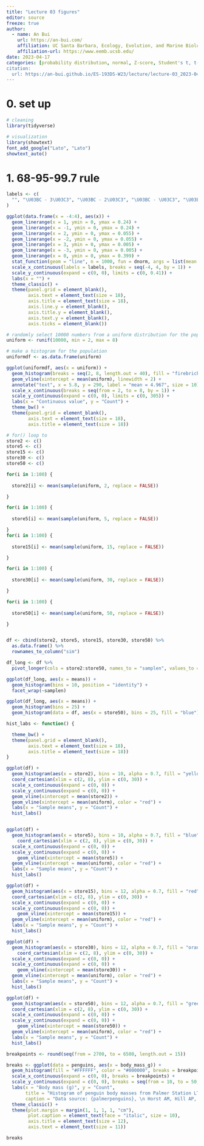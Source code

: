 ```yaml
---
title: "Lecture 03 figures"
editor: source
freeze: true
author:
  - name: An Bui
    url: https://an-bui.com/
    affiliation: UC Santa Barbara, Ecology, Evolution, and Marine Biology
    affiliation-url: https://www.eemb.ucsb.edu/
date: 2023-04-17
categories: [probability distribution, normal, Z-score, Student's t, t-score]
citation:
  url: https://an-bui.github.io/ES-193DS-W23/lecture/lecture-03_2023-04-17.html
---
```


# 0. set up

```r
# cleaning
library(tidyverse)

# visualization
library(showtext)
font_add_google("Lato", "Lato")
showtext_auto()
```

# 1. 68-95-99.7 rule

```r
labels <- c(
  "", "\U03BC - 3\U03C3", "\U03BC - 2\U03C3", "\U03BC - \U03C3", "\U03BC", "\U03BC + \U03C3", "\U03BC + 2\U03C3", "\U03BC + 3\U03C3", ""
)

ggplot(data.frame(x = -4:4), aes(x)) +
  geom_linerange(x = 1, ymin = 0, ymax = 0.24) +
  geom_linerange(x = -1, ymin = 0, ymax = 0.24) +
  geom_linerange(x = 2, ymin = 0, ymax = 0.055) +
  geom_linerange(x = -2, ymin = 0, ymax = 0.055) +
  geom_linerange(x = 3, ymin = 0, ymax = 0.005) +
  geom_linerange(x = -3, ymin = 0, ymax = 0.005) +
  geom_linerange(x = 0, ymin = 0, ymax = 0.399) +
  stat_function(geom = "line", n = 1000, fun = dnorm, args = list(mean = 0, sd = 1), linewidth = 1.5, color = "darkorange") +
  scale_x_continuous(labels = labels, breaks = seq(-4, 4, by = 1)) +
  scale_y_continuous(expand = c(0, 0), limits = c(0, 0.41)) +
  labs(x = "") +
  theme_classic() +
  theme(panel.grid = element_blank(),
        axis.text = element_text(size = 18),
        axis.title = element_text(size = 18),
        axis.line.y = element_blank(),
        axis.title.y = element_blank(),
        axis.text.y = element_blank(),
        axis.ticks = element_blank()) 
```

```r
# randomly select 10000 numbers from a uniform distribution for the population
uniform <- runif(10000, min = 2, max = 8)

# make a histogram for the population
uniformdf <- as.data.frame(uniform)

ggplot(uniformdf, aes(x = uniform)) +
  geom_histogram(breaks = seq(2, 8, length.out = 40), fill = "firebrick", alpha = 0.7, color = "firebrick") +
  geom_vline(xintercept = mean(uniform), linewidth = 2) +
  annotate("text", x = 5.8, y = 290, label = "mean = 4.967", size = 10) +
  scale_x_continuous(breaks = seq(from = 2, to = 8, by = 1)) +
  scale_y_continuous(expand = c(0, 0), limits = c(0, 305)) +
  labs(x = "Continuous value", y = "Count") +
  theme_bw() +
  theme(panel.grid = element_blank(),
        axis.text = element_text(size = 18),
        axis.title = element_text(size = 18))
```


```r
# for() loop to 
store2 <- c()
store5 <- c()
store15 <- c()
store30 <- c()
store50 <- c()

for(i in 1:100) {
  
  store2[i] <- mean(sample(uniform, 2, replace = FALSE))

}

for(i in 1:100) {
  
  store5[i] <- mean(sample(uniform, 5, replace = FALSE))

}
for(i in 1:100) {
  
  store15[i] <- mean(sample(uniform, 15, replace = FALSE))

}

for(i in 1:100) {
  
  store30[i] <- mean(sample(uniform, 30, replace = FALSE))

}

for(i in 1:100) {
  
  store50[i] <- mean(sample(uniform, 50, replace = FALSE))

}


df <- cbind(store2, store5, store15, store30, store50) %>% 
  as.data.frame() %>% 
  rownames_to_column("sim")

df_long <- df %>% 
  pivot_longer(cols = store2:store50, names_to = "samplen", values_to = "means")

ggplot(df_long, aes(x = means)) +
  geom_histogram(bins = 10, position = "identity") +
  facet_wrap(~samplen)

ggplot(df_long, aes(x = means)) +
  geom_histogram(bins = 25) +
  geom_histogram(data = df, aes(x = store50), bins = 25, fill = "blue")

hist_labs <- function() {

  theme_bw() +
  theme(panel.grid = element_blank(),
        axis.text = element_text(size = 18),
        axis.title = element_text(size = 18))
}

ggplot(df) +
  geom_histogram(aes(x = store2), bins = 10, alpha = 0.7, fill = "yellow", color = "yellow") +
  coord_cartesian(xlim = c(2, 8), ylim = c(0, 30)) +
  scale_x_continuous(expand = c(0, 0)) +
  scale_y_continuous(expand = c(0, 0)) +
  geom_vline(xintercept = mean(store2)) +
  geom_vline(xintercept = mean(uniform), color = "red") +
  labs(x = "Sample means", y = "Count") +
  hist_labs()


ggplot(df) +
  geom_histogram(aes(x = store5), bins = 10, alpha = 0.7, fill = "blue", color = "blue") +
    coord_cartesian(xlim = c(2, 8), ylim = c(0, 30)) +
  scale_x_continuous(expand = c(0, 0)) +
  scale_y_continuous(expand = c(0, 0)) +
    geom_vline(xintercept = mean(store5)) +
  geom_vline(xintercept = mean(uniform), color = "red") +
  labs(x = "Sample means", y = "Count") +
  hist_labs()

ggplot(df) +
  geom_histogram(aes(x = store15), bins = 12, alpha = 0.7, fill = "red", color = "red") +
  coord_cartesian(xlim = c(2, 8), ylim = c(0, 30)) +
  scale_x_continuous(expand = c(0, 0)) +
  scale_y_continuous(expand = c(0, 0)) +
    geom_vline(xintercept = mean(store15)) +
  geom_vline(xintercept = mean(uniform), color = "red") +
  labs(x = "Sample means", y = "Count") +
  hist_labs()

ggplot(df) +
  geom_histogram(aes(x = store30), bins = 12, alpha = 0.7, fill = "orange", color = "orange") +
    coord_cartesian(xlim = c(2, 8), ylim = c(0, 30)) +
  scale_x_continuous(expand = c(0, 0)) +
  scale_y_continuous(expand = c(0, 0)) +
    geom_vline(xintercept = mean(store30)) +
  geom_vline(xintercept = mean(uniform), color = "red") +
  labs(x = "Sample means", y = "Count") +
  hist_labs()

ggplot(df) +
  geom_histogram(aes(x = store50), bins = 12, alpha = 0.7, fill = "green", color = "green") +
  coord_cartesian(xlim = c(2, 8), ylim = c(0, 30)) +
  scale_x_continuous(expand = c(0, 0)) +
  scale_y_continuous(expand = c(0, 0)) +
    geom_vline(xintercept = mean(store50)) +
  geom_vline(xintercept = mean(uniform), color = "red") +
  labs(x = "Sample means", y = "Count") +
  hist_labs()

```

```r
breakpoints <- round(seq(from = 2700, to = 6500, length.out = 15))

breaks <- ggplot(data = penguins, aes(x = body_mass_g)) +
  geom_histogram(fill = "#FFFFFF", color = "#000000", breaks = breakpoints) +
  scale_x_continuous(expand = c(0, 0), breaks = breakpoints) +
  scale_y_continuous(expand = c(0, 0), breaks = seq(from = 10, to = 50, by = 10)) +
  labs(x = "Body mass (g)", y = "Count",
       title = "Histogram of penguin body masses from Palmer Station LTER",
       caption = "Data source: {palmerpenguins}, \n Horst AM, Hill AP, Gorman KB.") +
  theme_classic() +
  theme(plot.margin = margin(1, 1, 1, 1, "cm"),
        plot.caption = element_text(face = "italic", size = 10),
        axis.title = element_text(size = 12),
        axis.text = element_text(size = 11)) 

breaks
```

